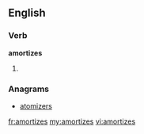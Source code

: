 ==English==

===Verb===
'''amortizes'''

# {{third-person singular of|[[amortize]]}}

===Anagrams===
* [[atomizers]]

[[fr:amortizes]]
[[my:amortizes]]
[[vi:amortizes]]